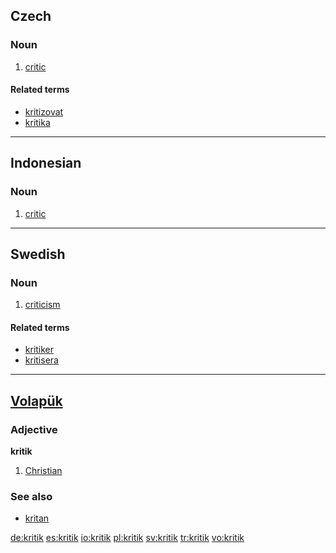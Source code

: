 {{also|Kritik}}
==Czech==

===Noun===
{{cs-noun|g=m}}

# [[critic]]

====Related terms====
* [[kritizovat]]
* [[kritika]] {{f}}

----

==Indonesian==

===Noun===
{{infl|id|noun}}

# [[critic]]

----

==Swedish==

===Noun===
{{infl|sv|noun|g=c|uncountable}}

# [[criticism]]

====Related terms====
* [[kritiker]]
* [[kritisera]]

----

==[[Volapük]]==

===Adjective===
'''kritik'''

# [[Christian]]

===See also===
* [[kritan]]

[[de:kritik]]
[[es:kritik]]
[[io:kritik]]
[[pl:kritik]]
[[sv:kritik]]
[[tr:kritik]]
[[vo:kritik]]